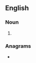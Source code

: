 ==English==

===Noun===
{{head|en|noun form}}

# {{plural of|radial|lang=en}}

===Anagrams===
* {{anagrams|en|a=aadilrs|Alarids|Ardilas}}